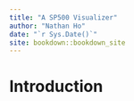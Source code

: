 ```yaml
--- 
title: "A SP500 Visualizer"
author: "Nathan Ho"
date: "`r Sys.Date()`"
site: bookdown::bookdown_site
---
```


# Introduction

